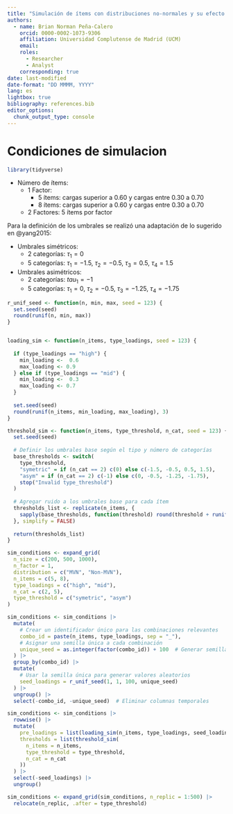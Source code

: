 ```yaml
---
title: "Simulación de ítems con distribuciones no-normales y su efecto en el análisis factorial exploratorio mediante correlaciones teracóricas/policóricas"
authors:
  - name: Brian Norman Peña-Calero
    orcid: 0000-0002-1073-9306
    affiliation: Universidad Complutense de Madrid (UCM)
    email: 
    roles: 
      - Researcher
      - Analyst
    corresponding: true
date: last-modified
date-format: "DD MMMM, YYYY"
lang: es
lightbox: true
bibliography: references.bib
editor_options: 
  chunk_output_type: console
---
```


# Condiciones de simulacion

```r
library(tidyverse)
```

- Número de ítems: 
  + 1 Factor: 
    * 5 ítems: cargas superior a 0.60 y cargas entre 0.30 a 0.70
    * 8 ítems: cargas superior a 0.60 y cargas entre 0.30 a 0.70
  + 2 Factores: 5 ítems por factor
  
  
Para la definición de los umbrales se realizó una adaptación de lo sugerido en @yang2015:

- Umbrales simétricos:
  + 2 categorías: $\tau_1 = 0$
  + 5 categorías: $\tau_1 = -1.5$, $\tau_2 = -0.5$, $\tau_3 = 0.5$, $\tau_4 = 1.5$
- Umbrales asimétricos:
  + 2 categorías: $tau_1 = -1$
  + 5 categorías: $\tau_1 = 0$, $\tau_2 = -0.5$, $\tau_3 = -1.25$, $\tau_4 = -1.75$


```r
r_unif_seed <- function(n, min, max, seed = 123) {
  set.seed(seed)
  round(runif(n, min, max))
}


loading_sim <- function(n_items, type_loadings, seed = 123) {
  
  if (type_loadings == "high") {
    min_loading <-  0.6
    max_loading <- 0.9
  } else if (type_loadings == "mid") {
    min_loading <-  0.3
    max_loading <- 0.7
  }
  
  set.seed(seed)
  round(runif(n_items, min_loading, max_loading), 3)
}

threshold_sim <- function(n_items, type_threshold, n_cat, seed = 123) {
  set.seed(seed)
  
  # Definir los umbrales base según el tipo y número de categorías
  base_thresholds <- switch(
    type_threshold,
    "symetric" = if (n_cat == 2) c(0) else c(-1.5, -0.5, 0.5, 1.5),
    "asym" = if (n_cat == 2) c(-1) else c(0, -0.5, -1.25, -1.75),
    stop("Invalid type_threshold")
  )
  
  # Agregar ruido a los umbrales base para cada ítem
  thresholds_list <- replicate(n_items, {
    sapply(base_thresholds, function(threshold) round(threshold + runif(1, -0.05, 0.05), 3))
  }, simplify = FALSE)
  
  return(thresholds_list)
}
```


```r
sim_conditions <- expand_grid(
  n_size = c(200, 500, 1000),
  n_factor = 1,
  distribution = c("MVN", "Non-MVN"),
  n_items = c(5, 8),
  type_loadings = c("high", "mid"),
  n_cat = c(2, 5),
  type_threshold = c("symetric", "asym")
)

sim_conditions <- sim_conditions |> 
  mutate(
    # Crear un identificador único para las combinaciones relevantes
    combo_id = paste(n_items, type_loadings, sep = "_"),
    # Asignar una semilla única a cada combinación
    unique_seed = as.integer(factor(combo_id)) + 100  # Generar semillas únicas replicables
  ) |> 
  group_by(combo_id) |> 
  mutate(
    # Usar la semilla única para generar valores aleatorios
    seed_loadings = r_unif_seed(1, 1, 100, unique_seed)
  ) |> 
  ungroup() |> 
  select(-combo_id, -unique_seed)  # Eliminar columnas temporales

sim_conditions <- sim_conditions |> 
  rowwise() |> 
  mutate(
    pre_loadings = list(loading_sim(n_items, type_loadings, seed_loadings)),
    thresholds = list(threshold_sim(
      n_items = n_items, 
      type_threshold = type_threshold, 
      n_cat = n_cat
    ))
  ) |> 
  select(-seed_loadings) |> 
  ungroup()

sim_conditions <- expand_grid(sim_conditions, n_replic = 1:500) |> 
  relocate(n_replic, .after = type_threshold) 
```


